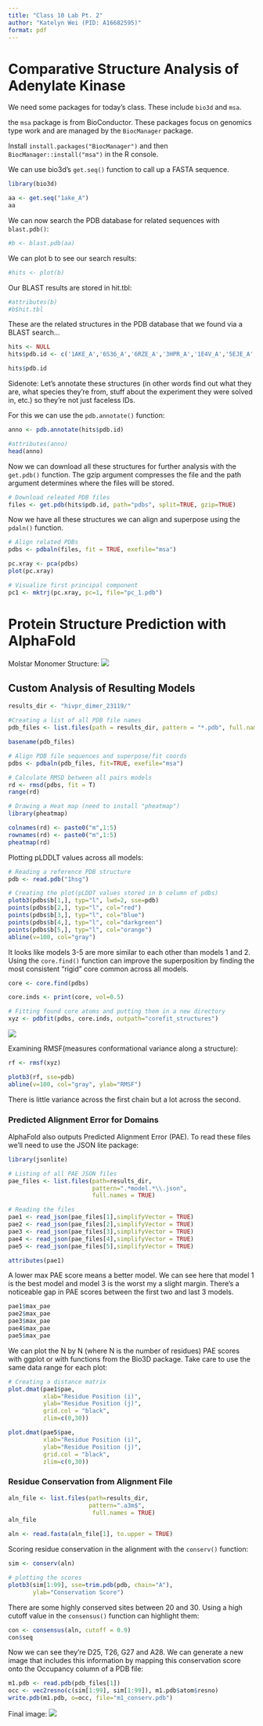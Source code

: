 ```yaml
---
title: "Class 10 Lab Pt. 2"
author: "Katelyn Wei (PID: A16682595)"
format: pdf
---
```


# Comparative Structure Analysis of Adenylate Kinase

We need some packages for today's class. These include `bio3d` and `msa`.

the `msa` package is from BioConductor. These packages focus on genomics type work and are managed by the `BiocManager` package.

Install `install.packages("BiocManager")` and then `BiocManager::install("msa")` in the R console.

We can use bio3d's `get.seq()` function to call up a FASTA sequence.
```r
library(bio3d)

aa <- get.seq("1ake_A")
aa
```

We can now search the PDB database for related sequences with `blast.pdb()`:
```r
#b <- blast.pdb(aa)
```

We can plot b to see our search results:
```r
#hits <- plot(b)
```

Our BLAST results are stored in hit.tbl:
```r
#attributes(b)
#b$hit.tbl
```

These are the related structures in the PDB database that we found via a BLAST search...
```r
hits <- NULL
hits$pdb.id <- c('1AKE_A','6S36_A','6RZE_A','3HPR_A','1E4V_A','5EJE_A','1E4Y_A','3X2S_A','6HAP_A','6HAM_A','4K46_A','3GMT_A','4PZL_A')

hits$pdb.id
```

Sidenote: Let's annotate these structures (in other words find out what they are, what species they're from, stuff about the experiment they were solved in, etc.) so they're not just faceless IDs.

For this we can use the `pdb.annotate()` function:

```r
anno <- pdb.annotate(hits$pdb.id)
```

```r
#attributes(anno)
head(anno)
```

Now we can download all these structures for further analysis with the `get.pdb()` function. The gzip argument compresses the file and the path argument determines where the files will be stored. 

```r
# Download releated PDB files
files <- get.pdb(hits$pdb.id, path="pdbs", split=TRUE, gzip=TRUE)
```

Now we have all these structures we can align and superpose using the `pdaln()` function.
```r
# Align related PDBs
pdbs <- pdbaln(files, fit = TRUE, exefile="msa")
```

```r
pc.xray <- pca(pdbs)
plot(pc.xray)
```

```r
# Visualize first principal component
pc1 <- mktrj(pc.xray, pc=1, file="pc_1.pdb")
```

# Protein Structure Prediction with AlphaFold

Molstar Monomer Structure:
![](HIVPR_MONOMER.png)

## Custom Analysis of Resulting Models
```r
results_dir <- "hivpr_dimer_23119/"

#Creating a list of all PDB file names
pdb_files <- list.files(path = results_dir, pattern = "*.pdb", full.names = TRUE)

basename(pdb_files)
```

```r
# Align PDB file sequences and superpose/fit coords
pdbs <- pdbaln(pdb_files, fit=TRUE, exefile="msa")
```

```r
# Calculate RMSD between all pairs models
rd <- rmsd(pdbs, fit = T)
range(rd)
```

```r
# Drawing a Heat map (need to install "pheatmap")
library(pheatmap)

colnames(rd) <- paste0("m",1:5)
rownames(rd) <- paste0("m",1:5)
pheatmap(rd)
```

Plotting pLDDLT values across all models:
```r
# Reading a reference PDB structure
pdb <- read.pdb("1hsg")

# Creating the plot(pLDDT values stored in b column of pdbs)
plotb3(pdbs$b[1,], typ="l", lwd=2, sse=pdb)
points(pdbs$b[2,], typ="l", col="red")
points(pdbs$b[3,], typ="l", col="blue")
points(pdbs$b[4,], typ="l", col="darkgreen")
points(pdbs$b[5,], typ="l", col="orange")
abline(v=100, col="gray")
```

It looks like models 3-5 are more similar to each other than models 1 and 2. Using the `core.find()` function can improve the superposition by finding the most consistent "rigid" core common across all models.
```r
core <- core.find(pdbs)
```

```r
core.inds <- print(core, vol=0.5)
```

```r
# Fitting found core atoms and putting them in a new directory
xyz <- pdbfit(pdbs, core.inds, outpath="corefit_structures")
```

![](HIVPR_DIMER_23119_COREFIT.png)

Examining RMSF(measures conformational variance along a structure):
```r
rf <- rmsf(xyz)

plotb3(rf, sse=pdb)
abline(v=100, col="gray", ylab="RMSF")
```

There is little variance across the first chain but a lot across the second.

### Predicted Alignment Error for Domains

AlphaFold also outputs Predicted Alignment Error (PAE). To read these files we'll need to use the JSON lite package:

```r
library(jsonlite)

# Listing of all PAE JSON files
pae_files <- list.files(path=results_dir,
                        pattern=".*model.*\\.json",
                        full.names = TRUE)
```

```r
# Reading the files
pae1 <- read_json(pae_files[1],simplifyVector = TRUE)
pae2 <- read_json(pae_files[2],simplifyVector = TRUE)
pae3 <- read_json(pae_files[3],simplifyVector = TRUE)
pae4 <- read_json(pae_files[4],simplifyVector = TRUE)
pae5 <- read_json(pae_files[5],simplifyVector = TRUE)

attributes(pae1)
```

A lower max PAE score means a better model. We can see here that model 1 is the best model and model 3 is the worst my a slight margin. There's a noticeable gap in PAE scores between the first two and last 3 models.

```r
pae1$max_pae
pae2$max_pae
pae3$max_pae
pae4$max_pae
pae5$max_pae
```

We can plot the N by N (where N is the number of residues) PAE scores with ggplot or with functions from the Bio3D package. Take care to use the same data range for each plot:

```r
# Creating a distance matrix
plot.dmat(pae1$pae, 
          xlab="Residue Position (i)",
          ylab="Residue Position (j)",
          grid.col = "black",
          zlim=c(0,30))
```

```r
plot.dmat(pae5$pae, 
          xlab="Residue Position (i)",
          ylab="Residue Position (j)",
          grid.col = "black",
          zlim=c(0,30))
```

### Residue Conservation from Alignment File

```r
aln_file <- list.files(path=results_dir,
                       pattern=".a3m$",
                        full.names = TRUE)
aln_file
```

```r
aln <- read.fasta(aln_file[1], to.upper = TRUE)
```

Scoring residue conservation in the alignment with the `conserv()` function:
```r
sim <- conserv(aln)

# plotting the scores
plotb3(sim[1:99], sse=trim.pdb(pdb, chain="A"),
       ylab="Conservation Score")
```

There are some highly conserved sites between 20 and 30. Using a high cutoff value in the `consensus()` function can highlight them:
```r
con <- consensus(aln, cutoff = 0.9)
con$seq
```
Now we can see they're D25, T26, G27 and A28. We can generate a new image that includes this information by mapping this conservation score onto the Occupancy column of a PDB file:
```r
m1.pdb <- read.pdb(pdb_files[1])
occ <- vec2resno(c(sim[1:99], sim[1:99]), m1.pdb$atom$resno)
write.pdb(m1.pdb, o=occ, file="m1_conserv.pdb")
```

Final image:
![](M1_CONSERV.PDB.png)